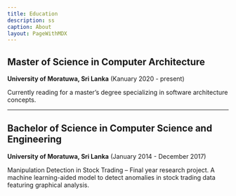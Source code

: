```yaml
---
title: Education
description: ss
caption: About
layout: PageWithMDX
---
```


## Master of Science in Computer Architecture

**University of Moratuwa, Sri Lanka** (Kanuary 2020 - present)

Currently reading for a master’s degree specializing in software architecture concepts.

---

## Bachelor of Science in Computer Science and Engineering

**University of Moratuwa, Sri Lanka** (January 2014 - December 2017)

Manipulation Detection in Stock Trading – Final year research project. A machine learning-aided model to detect anomalies in stock trading data featuring graphical analysis.
